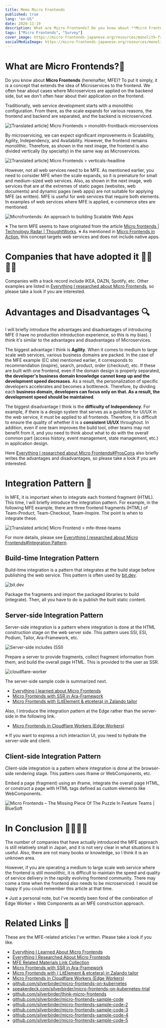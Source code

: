 ```yaml
---
title: Memo Micro Frontends
published: true
lang: "en-US"
date: 2020-11-19
description: What are Micro Frontends? Do you know about **Micro Frontends** (hereinafter, MFE)? To put it simply, it is a concept that extends the idea of Microservices to the frontend. We often hear about cases where Microservices are applied on the backend side, but we don't often hear about their application on the frontend.
tags: ["Micro Frontends", "Survey"]
cover_image: https://micro-frontends-japanese.org/resources/monolith-frontback-microservices.png
socialMediaImage: https://micro-frontends-japanese.org/resources/monolith-frontback-microservices.png
---
```



# What are Micro Frontends?🤔

Do you know about **Micro Frontends** (hereinafter, MFE)? To put it simply, it is a concept that extends the idea of Microservices to the frontend. We often hear about cases where Microservices are applied on the backend side, but we don't often hear about their application on the frontend.

Traditionally, web service development starts with a monolithic configuration. From there, as the scale expands for various reasons, the frontend and backend are separated, and the backend is microserviced.

<Image
  src="https://micro-frontends-japanese.org/resources/monolith-frontback-microservices.png"
  width={1278}
  height={499}
  layout="constrained"
  alt="[Translated article] Micro Frontends > monolith-frontback-microservices"
  href="https://micro-frontends-japanese.org/"
/>

By microservicing, we can expect significant improvements in Scalability, Agility, Independency, and Availability. However, the frontend remains monolithic. Therefore, as shown in the next image, the frontend is also divided vertically (by specialty) in the same way as Microservices.

<Image
  src="https://micro-frontends-japanese.org/resources/verticals-headline.png"
  width={920}
  height={509}
  layout="constrained"
  alt="[Translated article] Micro Frontends > verticals-headline"
  href="https://micro-frontends-japanese.org/"
/>

However, not all web services need to be MFE. As mentioned earlier, you need to consider MFE when the scale expands, so it is premature for small and medium-sized web services. Also, as shown in the next image, web services that are at the extremes of static pages (websites, web documents) and dynamic pages (web apps) are not suitable for applying MFE (as written). MFE is useful for web services that require both elements. In examples of web services where MFE is applied, e-commerce sites are mentioned.

<Image
  src="https://res.cloudinary.com/silverbirder/image/upload/v1613832627/silver-birder.github.io/blog/mfe-web-document-to-web-app.png"
  width={612}
  height={261}
  layout="constrained"
  alt="Microfrontends: An approach to building Scalable Web Apps"
  href="https://www.linkedin.com/pulse/microfrontends-approach-building-scalable-web-apps-vinci-rufus"
/>

※ The term MFE seems to have originated from the article [Micro frontends | Technology Radar | ThoughtWorks](https://www.thoughtworks.com/radar/techniques/micro-frontends).
※ As mentioned in [Micro Frontends in Action](https://www.manning.com/books/micro-frontends-in-action), this concept targets web services and does not include native apps.

# Companies that have adopted it 👨‍💼👩‍💼

Companies with a track record include IKEA, DAZN, Spotify, etc. Other examples are listed in [Everything I researched about Micro Frontends](../think_micro_frontends/index.mdx), so please take a look if you are interested.

# Advantages and Disadvantages 🔍

I will briefly introduce the advantages and disadvantages of introducing MFE (I have no production introduction experience, so this is my bias). I think it's similar to the advantages and disadvantages of Microservices.

The biggest advantage I think is **Agility**. When it comes to medium to large scale web services, various business domains are packed. In the case of the MFE example (EC site) mentioned earlier, it corresponds to recommendation (inspire), search, product, order (checkout), etc. If these are built with one frontend, even if the domain design is properly separated, **the developer's business domain knowledge cannot keep up and the development speed decreases**. As a result, the personalization of specific developers accelerates and becomes a bottleneck.
Therefore, by dividing each **business domain, developers can focus only on that. As a result, the development speed should be maintained**.

The biggest disadvantage I think is the **difficulty of Independency**. For example, if there is a design system that serves as a guideline for UI/UX in the web service, it must be applied to all frontends. Therefore, it is difficult to ensure the quality of whether it is a **consistent UI/UX** throughout.
In addition, even if one team improves the build tool, other teams may not benefit from it, and you need to think about what to do with the overall common part (access history, event management, state management, etc.) in application design.

Here [Everything I researched about Micro Frontends#ProsCons](../think_micro_frontends/index.mdx#proscons) also briefly writes the advantages and disadvantages, so please take a look if you are interested.

# Integration Pattern 🔮

In MFE, it is important when to integrate each frontend fragment (HTML). This time, I will briefly introduce the integration pattern.
For example, in the following MFE example, there are three frontend fragments (HTML) of Team-Product, Team-Checkout, Team-Inspire. The point is when to integrate these.

<Image
  src="https://micro-frontends-japanese.org/resources/three-teams.png"
  width={1000}
  height={722}
  layout="constrained"
  alt="[Translated article] Micro Frontend > mfe-three-teams"
  href="https://micro-frontends-japanese.org/"
/>

For more details, please see [Everything I researched about Micro Frontends#Integration Pattern](../think_micro_frontends/index.mdx).

## Build-time Integration Pattern

Build-time integration is a pattern that integrates at the build stage before publishing the web service. This pattern is often used by [bit.dev](https://bit.dev).

<Image
  src="https://res.cloudinary.com/silverbirder/image/upload/v1693376955/silver-birder.github.io/blog/e74w0sjnj1r0zpzvd5xfvsk7k1bd.png"
  width={1200}
  height={531}
  layout="constrained"
  alt="bit.dev"
  href="https://bit.dev/"
/>

Package the fragments and import the packaged libraries to build (integrate). Then, all you have to do is publish the built static content.

## Server-side Integration Pattern

Server-side integration is a pattern where integration is done at the HTML construction stage on the web server side. This pattern uses SSI, ESI, Podium, Tailor, Ara-Framework, etc.

<Image
  src="https://res.cloudinary.com/silverbirder/image/upload/v1693376958/silver-birder.github.io/blog/ssi1.jpg"
  width={600}
  height={375}
  layout="constrained"
  alt="Server-side includes (SSI)"
  href="https://www.st-andrews.ac.uk/itsnew/web/ssi/index.shtml"
/>

Prepare a server to provide fragments, collect fragment information from them, and build the overall page HTML. This is provided to the user as SSR.

<Image
  src="https://res.cloudinary.com/silverbirder/image/upload/v1693376972/silver-birder.github.io/blog/overview.svg"
  width={909}
  height={531}
  layout="constrained"
  alt="cloudflare-worker"
  href="https://github.com/silverbirder/micro-frontends-sample-code-5"
/>

The server-side sample code is summarized next.

- [Everything I learned about Micro Frontends](../microfrontends/index.mdx)
- [Micro Frontends with SSR in Ara-Framework](../ara-framework/index.mdx)
- [Micro Frontends with (LitElement & etcetera) in Zalando tailor](../tailor/index.mdx)

Also, I introduce the integration pattern at the Edge rather than the server-side in the following link.

- [Micro Frontends in Cloudflare Workers (Edge Workers)](../cloudflare_workers_mfe/index.mdx)

※ If you want to express a rich interaction UI, you need to hydrate the server-side and client.

## Client-side Integration Pattern

Client-side integration is a pattern where integration is done at the browser-side rendering stage. This pattern uses iframe or WebComponents, etc.

Embed a page (fragment) using an iframe, integrate the overall page HTML, or construct a page with HTML tags defined as custom elements like WebComponents.

<Image
  src="https://res.cloudinary.com/silverbirder/image/upload/v1693376976/silver-birder.github.io/blog/Micro-Frontends-11.jpg"
  width={1493}
  height={998}
  layout="constrained"
  alt="Micro Frontends – The Missing Piece Of The Puzzle In Feature Teams | BlueSoft"
  href="https://bluesoft.com/micro-frontends-the-missing-piece-of-the-puzzle-in-feature-teams/"
/>

# In Conclusion 👨‍💻👩‍💻

The number of companies that have actually introduced the MFE approach is still relatively small in Japan, and it is not very clear in what situations it is useful. Also, there are not many books or knowledge, so I think it is an unknown area.

However, if you are operating a medium to large scale web service where the frontend is still monolithic, it is difficult to maintain the speed and quality of service delivery in the rapidly evolving frontend community. There may come a time when the frontend also needs to be microserviced. I would be happy if you could remember this article at that time.

※ Just a personal note, but I've recently been fond of the combination of Edge Worker + Web Components as an MFE construction approach.

# Related Links 🔗

These are the MFE-related articles I've written. Please take a look if you like.

- [Everything I Learned About Micro Frontends](../microfrontends/index.mdx)
- [Everything I Researched About Micro Frontends](../think_micro_frontends/index.mdx)
- [MFE Related Materials Link Collection](https://github.com/silverbirder/think-micro-frontends/blob/master/research/docs/read.md)
- [Micro Frontends with SSR in Ara-Framework](../ara-framework/index.mdx)
- [Micro Frontends with ( LitElement & etcetera) in Zalando tailor](../tailor/index.mdx)
- [Micro Frontends in Cloudflare Workers (Edge Workers)](../cloudflare_workers_mfe/index.mdx)
- [github.com/silverbirder/micro-frontends-on-kubernetes](https://github.com/silverbirder/micro-frontends-on-kubernetes)
- [speakerdeck.com/silverbirder/micro-frontends-on-kubernetes-trial](https://speakerdeck.com/silverbirder/micro-frontends-on-kubernetes-trial)
- [github.com/silverbirder/think-micro-frontends](https://github.com/silverbirder/think-micro-frontends)
- [github.com/silverbirder/micro-frontends-sample-code](https://github.com/silverbirder/micro-frontends-sample-code)
- [github.com/silverbirder/micro-frontends-sample-code-2](https://github.com/silverbirder/micro-frontends-sample-code-2)
- [github.com/silverbirder/micro-frontends-sample-code-3](https://github.com/silverbirder/micro-frontends-sample-code-3)
- [github.com/silverbirder/micro-frontends-sample-code-4](https://github.com/silverbirder/micro-frontends-sample-code-4)
- [github.com/silverbirder/micro-frontends-sample-code-5](https://github.com/silverbirder/micro-frontends-sample-code-5)

